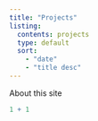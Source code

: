 ```yaml
---
title: "Projects"
listing: 
  contents: projects
  type: default
  sort: 
    - "date"
    - "title desc"
---
```


About this site

```r
1 + 1
```
